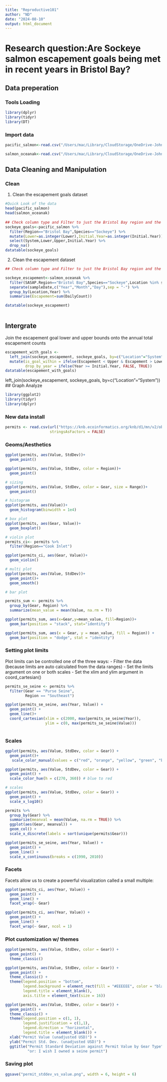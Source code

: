 ```yaml
---
title: "Reproductive101"
author: "ND"
date: "2024-08-10"
output: html_document
---
```

# Research question:Are Sockeye salmon escapement goals being met in recent years in Bristol Bay?

## Data preperation
### Tools Loading
```r
library(dplyr)
library(tidyr)
library(DT)
```
### Import data
```r
pacific_salmon<-read.csv("/Users/mac/Library/CloudStorage/OneDrive-JohnsHopkins/R/sasap-test/MandV2016.csv")

salmon_oceanak<-read.csv("/Users/mac/Library/CloudStorage/OneDrive-JohnsHopkins/R/sasap-test/ADFG_firstAttempt_reformatted.csv")
```

## Data Cleaning and Manipulation

### Clean

1. Clean the escapement goals dataset
```r
#Quick Look of the data
head(pacific_salmon)
head(salmon_oceanak)
  
## Check column type and Filter to just the Bristol Bay region and the Sockeye salmon species for Pacific salmon
sockeye_goals<-pacific_salmon %>% 
  filter(Region=="Bristol Bay",Species=="Sockeye") %>% 
  mutate(Lower=as.integer(Lower),Initial.Year=as.integer(Initial.Year)) %>% 
  select(System,Lower,Upper,Initial.Year) %>% 
  drop_na()
datatable(sockeye_goals)
```



2. Clean the escapement dataset
```r
## Check column type and Filter to just the Bristol Bay region and the Sockeye salmon species for oceanak

sockeye_escapement<-salmon_oceanak %>% 
  filter(SASAP.Region=="Bristol Bay",Species=="Sockeye",Location %in% sockeye_goals$System) %>% 
  separate(sampleDate,c("Year","Month","Day"),sep = "-") %>% 
  group_by(Location,Year) %>% 
  summarise(Escapement=sum(DailyCount))

datatable(sockeye_escapement)
  
```
## Intergrate
Join the escapement goal lower and upper bounds onto the annual total escapement counts 
```r
escapement_with_goals <- 
  left_join(sockeye_escapement, sockeye_goals, by=c("Location"="System")) %>% 
  mutate(is_goal_within = ifelse(Escapement < Upper & Escapement > Lower, TRUE, FALSE),
         drop_by_year = ifelse(Year >= Initial.Year, FALSE, TRUE))
datatable(escapement_with_goals)

```
left_join(sockeye_escapement, sockeye_goals, by=c("Location"="System"))
## Graph Analyze
```r
library(ggplot2)
library(tidyr)
library(dplyr)
```

### New data install
```r
permits <- read.csv(url("https://knb.ecoinformatics.org/knb/d1/mn/v2/object/urn%3Auuid%3Aa3c58bd6-481e-4c64-aa93-795df10a4664", method = "libcurl"),
                    stringsAsFactors = FALSE)
```

### Geoms/Aesthetics
```r
ggplot(permits, aes(Value, StdDev))+
  geom_point()
```


```r
ggplot(permits, aes(Value, StdDev, color = Region))+
  geom_point()
```


```r
# sizing
ggplot(permits, aes(Value, StdDev, color = Gear, size = Range))+
  geom_point()
```


```r
# histogram
ggplot(permits, aes(Value))+
  geom_histogram(binwidth = 1e4)
```


```r
# box plot
ggplot(permits, aes(Gear, Value))+
  geom_boxplot()
```


```r
# violin plot
permits_ci<- permits %>% 
  filter(Region=="Cook Inlet")

ggplot(permits_ci, aes(Gear, Value))+
  geom_violin()
```

```r
# multi plot
ggplot(permits, aes(Value, StdDev))+
  geom_point()+
  geom_smooth()
```


```r
# bar plot

permits_sum <- permits %>% 
  group_by(Gear, Region) %>% 
  summarize(mean_value = mean(Value, na.rm = T))

ggplot(permits_sum, aes(x=Gear,y=mean_value, fill=Region))+
  geom_bar(position = "stack", stat="identity")
```

```r
ggplot(permits_sum, aes(x = Gear, y = mean_value, fill = Region)) +
  geom_bar(position = "dodge", stat = "identity")
```
### Setting plot limits

Plot limits can be controlled one of the three ways:
- Filter the data (because limits are auto calculated from the data ranges)
- Set the limits argument on one or both scales
- Set the xlim and ylim argument in coord_cartesian()

```r
permits_se_seine <- permits %>% 
  filter(Gear == "Purse Seine", 
         Region == "Southeast")

ggplot(permits_se_seine, aes(Year, Value)) + 
  geom_point() +
  geom_line()+
  coord_cartesian(xlim = c(2000, max(permits_se_seine$Year)),
                  ylim = c(0, max(permits_se_seine$Value)))
  
```

### Scales

```r
ggplot(permits, aes(Value, StdDev, color = Gear)) + 
  geom_point()+
   scale_color_manual(values = c("red", "orange", "yellow", "green", "blue", "purple", "violet")) # ROYGBIV
```
```r
ggplot(permits, aes(Value, StdDev, color = Gear)) + 
  geom_point() + 
  scale_color_hue(h = c(270, 360)) # blue to red
```


```r
# scales
ggplot(permits, aes(Value, StdDev, color = Gear)) + 
  geom_point() + 
  scale_x_log10()
```

```r
permits %>%
  group_by(Gear) %>% 
  summarize(meanval = mean(Value, na.rm = TRUE)) %>% 
  ggplot(aes(Gear, meanval)) +
  geom_col() +
  scale_x_discrete(labels = sort(unique(permits$Gear)))
```

```r
ggplot(permits_se_seine, aes(Year, Value)) + 
  geom_point() +
  geom_line() +
  scale_x_continuous(breaks = c(1990, 2010))
```

### Facets
Facets allow us to create a powerful visualization called a small multiple:

```r
ggplot(permits_ci, aes(Year, Value)) +
  geom_point() +
  geom_line() +
  facet_wrap(~ Gear)
```

```r
ggplot(permits_ci, aes(Year, Value)) +
  geom_point() +
  geom_line() +
  facet_wrap(~ Gear, ncol = 1)
```


### Plot customization w/ themes

```r
ggplot(permits, aes(Value, StdDev, color = Gear)) + 
  geom_point() +
  theme_classic()
```



```r
ggplot(permits, aes(Value, StdDev, color = Gear)) + 
  geom_point() +
  theme_classic() +
  theme(legend.position = "bottom",
        legend.background = element_rect(fill = "#EEEEEE", color = "black"),
        legend.title = element_blank(),
        axis.title = element_text(size = 16))
```

```r
ggplot(permits, aes(Value, StdDev, color = Gear)) +
  geom_point() +
  theme_classic() +
  theme(legend.position = c(1, 1),
        legend.justification = c(1,1),
        legend.direction = "horizontal",
        legend.title = element_blank()) +
  xlab("Permit Value (unadjusted USD)") +
  ylab("Permit Std. Dev. (unadjusted USD)") +
  ggtitle("Permit Standard Deviation against Permit Value by Gear Type",
          "or: I wish I owned a seine permit")
```

### Saving plot

```r
ggsave("permit_stddev_vs_value.png", width = 6, height = 6)
```

